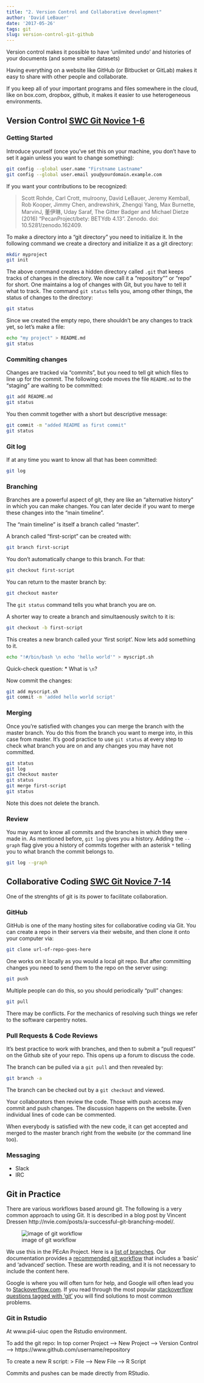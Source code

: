 ```yaml
---
title: "2. Version Control and Collaborative development"
author: 'David LeBauer'
date: '2017-05-26'
tags: git
slug: version-control-git-github
---
```


Version control makes it possible to have 'unlimited undo' and histories of your documents (and some smaller datasets)

Having everything on a website like GitHub (or Bitbucket or GitLab) makes it easy to share with other people and collaborate. 

If you keep all of your important programs and files somewhere in the cloud, like on box.com, dropbox, github, it makes it easier to use heterogeneous environments. 


## Version Control [SWC Git Novice 1-6](http://swcarpentry.github.io/git-novice/)

### Getting Started


Introduce yourself (once you've set this on your machine, you don't have to set it again unless you want to change something):

```sh
git config --global user.name "Firstname Lastname"
git config --global user.email you@yourdomain.example.com
```

If you want your contributions to be recognized:

> Scott Rohde, Carl Crott, mulroony, David LeBauer, Jeremy Kemball, Rob Kooper, Jimmy Chen, andrewshirk, Zhengqi Yang, Max Burnette, MarvinJ, 董伊琳, Uday Saraf, The Gitter Badger and Michael Dietze (2016) “PecanProject/bety: BETYdb 4.13”. Zenodo. doi: 10.5281/zenodo.162409.

To make a directory into a "git directory" you need to initialize it. In the following command we create a directory and initialize it as a git directory:

```sh
mkdir myproject
git init
```

The above command creates a hidden directory called `.git` that keeps tracks of changes in the directory. We now call it a "repository"" or "repo" for short. One maintains a log of changes with Git, but you have to tell it what to track. The command `git status` tells you, among other things, the status of changes to the directory:

```sh
git status
```

Since we created the empty repo, there shouldn't be any changes to track yet, so let's make a file:

```sh
echo "my project" > README.md
git status
```

### Commiting changes

Changes are tracked via "commits", but you need to tell git which files to line up for the commit. The following code moves the file `README.md` to the "staging" are waiting to be committed:

```sh
git add README.md
git status
```

You then commit together with a short but descriptive message:

```sh
git commit -m "added README as first commit"
git status
```

### Git log

If at any time you want to know all that has been committed:

```sh
git log
```

### Branching

Branches are a powerful aspect of git, they are like an "alternative history" in which you can make changes. You can later decide if you want to merge these changes into the "main timeline". 

The "main timeline" is itself a branch called "master".

A branch called "first-script" can be created with:

```sh
git branch first-script
```

You don't automatically change to this branch. For that:

```sh
git checkout first-script
```

You can return to the master branch by:

```sh
git checkout master
```

The `git status` command tells you what branch you are on.

A shorter way to create a branch and simultaenously switch to it is:

```sh
git checkout -b first-script
```

This creates a new branch called your 'first script'. Now lets add something to it.

```sh
echo "!#/bin/bash \n echo 'hello world'" > myscript.sh
```

Quick-check question:
* What is `\n`?

Now commit the changes:

```sh
git add myscript.sh
git commit -m 'added hello world script'
```

### Merging

Once you're satisfied with changes you can merge the branch with the master branch. You do this from the branch you want to merge into, in this case from master. It's good practice to use `git status` at every step to check what branch you are on and any changes you may have not committed.

```sh
git status
git log
git checkout master
git status
git merge first-script
git status
```

Note this does not delete the branch.

### Review 

You may want to know all commits and the branches in which they were made in. As mentioned before, `git log` gives you a history. Adding the `--graph` flag give you a history of commits together with an asterisk `*` telling you to what branch the commit belongs to.

```sh
git log --graph
```

##  Collaborative Coding [SWC Git Novice 7-14](http://swcarpentry.github.io/git-novice/)

One of the strenghts of git is its power to facilitate collaboration.

### GitHub

GitHub is one of the many hosting sites for collaborative coding via Git. You can create a repo in their servers via their website, and then clone it onto your computer via:

```sh
git clone url-of-repo-goes-here
```

One works on it locally as you would a local git repo. But after committing changes you need to send them to the repo on the server using:

```sh
git push
```

Multiple people can do this, so you should periodically "pull" changes:

```sh
git pull
```

There may be conflicts. For the mechanics of resolving such things we refer to the software carpentry notes.

### Pull Requests & Code Reviews

It's best practice to work with branches, and then to submit a "pull request" on the Github site of your repo. This opens up a forum to discuss the code.

The branch can be pulled via a `git pull` and then revealed by:

```sh
git branch -a
```

The branch can be checked out by a `git checkout` and viewed.

Your collaborators then review the code. Those with push access may commit and push changes. The discussion happens on the website. Even individual lines of code can be commented. 

When everybody is satisfied with the new code, it can get accepted and merged to the master branch right from the website (or the command line too).

### Messaging

* Slack
* IRC

## Git in Practice

There are various workflows based around git. The following is a very common approach to using Git. It is described in a blog post by Vincent Dressen http://nvie.com/posts/a-successful-git-branching-model/. 


![image of git workflow](http://justinhileman.info/article/changing-history/git-flow.png)

We use this in the PEcAn Project. Here is a [list of branches](https://github.com/PecanProject/pecan/branches/all). Our documentation provides a [recommended git workflow](https://pecanproject.github.io/pecan-documentation/using-git.html#recommended-git-workflow) that includes a 'basic' and 'advanced' section. These are worth reading, and it is not necessary to include the content here.

Google is where you will often turn for help, and Google will often lead you to [Stackoverflow.com](https://stackoverflow.com). If you read through the most popular [stackoverflow questions tagged with 'git'](https://stackoverflow.com/questions/tagged/git) you will find solutions to most common problems.

### Git in Rstudio

At www.pi4-uiuc open the Rstudio environment.

To add the git repo:
In top corner 
Project --> New Project --> Version Control --> https://www.github.com/username/repository

To create a new R script:
> File -->  New File --> R Script

Commits and pushes can be made directly from RStudio.

